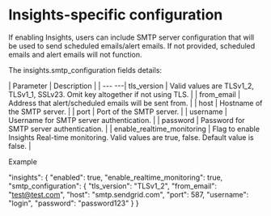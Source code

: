 ﻿# Insights-specific configuration

If enabling Insights, users can include SMTP server configuration that will be used to send scheduled emails/alert emails. If not provided, scheduled emails and alert emails will not function.

The insights.smtp_configuration fields details:


| Parameter | Description |
| --- ---| tls_version | Valid values are TLSv1_2, TLSv1_1, SSLv23. Omit key altogether if not using TLS. |
| from_email | Address that alert/scheduled emails will be sent from. |
| host | Hostname of the SMTP server. |
| port | Port of the SMTP server. |
| username | Username for SMTP server authentication. |
| password | Password for SMTP server authentication. |
| enable_realtime_monitoring | Flag to enable Insights Real-time monitoring. Valid values are true, false. Default value is false. |

Example

"insights": {
    "enabled": true,
    "enable_realtime_monitoring": true,
    "smtp_configuration": {
      "tls_version": "TLSv1_2",
      "from_email": "test@test.com",
      "host": "smtp.sendgrid.com",
      "port": 587,
      "username": "login",
      "password": "password123"
    }
  }
